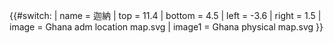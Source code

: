 {{#switch:{{{1}}}
| name   = 迦納
| top    = 11.4
| bottom = 4.5
| left   = -3.6
| right  = 1.5
| image  = Ghana adm location map.svg
| image1 = Ghana physical map.svg
}}<noinclude>{{Location map/Info|Ghana}}
{{Documentation}} 
</noinclude>